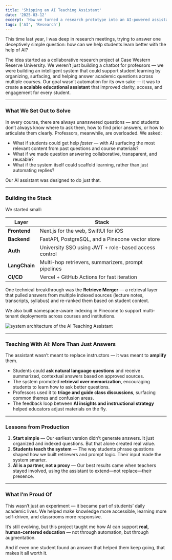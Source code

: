 ```yaml
---
title: 'Shipping an AI Teaching Assistant'
date: '2025-03-12'
excerpt: 'How we turned a research prototype into an AI-powered assistant that supports student learning across multiple courses.'
tags: ['AI', 'Research']
---
```


This time last year, I was deep in research meetings, trying to answer one deceptively simple question: how can we help students learn better with the help of AI?

The idea started as a collaborative research project at Case Western Reserve University. We weren’t just building a chatbot for professors — we were building an intelligent system that could support student learning by organizing, surfacing, and helping answer academic questions across multiple courses. Our goal wasn’t automation for its own sake — it was to create **a scalable educational assistant** that improved clarity, access, and engagement for every student.

---

### What We Set Out to Solve

In every course, there are always unanswered questions — and students don’t always know where to ask them, how to find prior answers, or how to articulate them clearly. Professors, meanwhile, are overloaded. We asked:

- What if students could get help *faster* — with AI surfacing the most relevant content from past questions and course materials?
- What if we made question answering collaborative, transparent, and reusable?
- What if the system itself could scaffold learning, rather than just automating replies?

Our AI assistant was designed to do just that.

---

### Building the Stack

We started small:

| Layer       | Stack                                                     |
|-------------|-----------------------------------------------------------|
| **Frontend** | Next.js for the web, SwiftUI for iOS                     |
| **Backend**  | FastAPI, PostgreSQL, and a Pinecone vector store        |
| **Auth**     | University SSO using JWT + role-based access control    |
| **LangChain**| Multi-hop retrievers, summarizers, prompt pipelines     |
| **CI/CD**    | Vercel + GitHub Actions for fast iteration               |

One technical breakthrough was the **Retrieve Merger** — a retrieval layer that pulled answers from multiple indexed sources (lecture notes, transcripts, syllabus) and re-ranked them based on student context.

We also built namespace-aware indexing in Pinecone to support multi-tenant deployments across courses and institutions.

![system architecture of the AI Teaching Assistant](../blog/2025-03-12_shipping-ai-teaching-assistant/archi.svg)

---

### Teaching With AI: More Than Just Answers

The assistant wasn’t meant to replace instructors — it was meant to **amplify** them.

- Students could **ask natural language questions** and receive summarized, contextual answers based on approved sources.
- The system promoted **retrieval over memorization**, encouraging students to learn how to ask better questions.
- Professors used it to **triage and guide class discussions**, surfacing common themes and confusion areas.
- The feedback loop between **AI insights and instructional strategy** helped educators adjust materials on the fly.

---

### Lessons from Production

1. **Start simple** — Our earliest version didn’t generate answers. It just organized and indexed questions. But that alone created real value.
2. **Students teach the system** — The way students phrase questions shaped how we built retrievers and prompt logic. Their input made the system smarter.
3. **AI is a partner, not a proxy** — Our best results came when teachers stayed involved, using the assistant to extend—not replace—their presence.

---

### What I’m Proud Of

This wasn’t just an experiment — it became part of students’ daily academic lives. We helped make knowledge more accessible, learning more self-driven, and classrooms more responsive.

It’s still evolving, but this project taught me how AI can support **real, human-centered education** — not through automation, but through augmentation.

And if even one student found an answer that helped them keep going, that makes it all worth it.